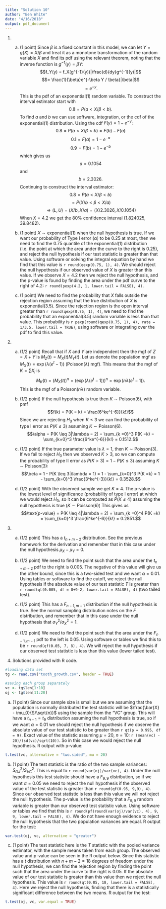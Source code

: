 ```yaml
---
title: "Solution 10"
author: "Ben White"
date: "4/16/2018"
output: pdf_document
---
```


1. 
    a. (1 point) Since $\beta$ is a fixed constant in this model, we can let $Y = g(X)=X/\beta$ and treat it as a monotone transformation of the random variable $X$ and find its pdf using the relevant theorem, noting that the inverse function is $g^{-1}(y) = \beta Y$: $$f_Y(y) = f_X(g^{-1}(y))|\frac{d}{dy}g^{-1}(y)|$$ $$= \frac{1}{\beta}e^{-\beta Y / \beta}|\beta|$$ $$= e^{-y}.$$ This is the pdf of an exponential$(1)$ random variable. To construct the interval estimator start with $$0.8 = P(a < X/\beta < b).$$ To find $a$ and $b$ we can use software, integration, or the cdf of the exponential$(1)$ distribution. Using the cdf $F(y) = 1 - e^{-y}$: $$0.8 = P(a < X/\beta < b) = F(b) - F(a)$$ $$0.1 = F(a) = 1 - e^{-a}$$ $$0.9 = F(b) = 1 - e^{-b}$$ which gives us $$a = 0.1054$$ and $$b = 2.3026.$$ Continuing to construct the interval estimator: $$0.8 = P(a < X/\beta < b)$$ $$= P(X/b < \beta < X/a)$$ $$\Rightarrow (L,U) = (X/b, X/a) = (X/2.3026, X/0.1054)$$ When $X = 4.2$ we get the 80\% confidence interval $(1.824025, 39.8482)$.
    
    b. (1 point) $X\sim \text{exponential}(1)$ when the null hypothesis is true. If we want our probability of Type I error ($\alpha$) to be 0.25 at most, then we need to find the 0.75 quantile of the exponential$(1)$ distribution (i.e. the point at which the area under the curve to the right is 0.25), and reject the null hypothesis if our test statistic is greater than that value. Using software or solving the integral equation by hand we find that this value is `r round(qexp(0.75, 1), 4)`. We should reject the null hypothesis if our observed value of $X$ is greater than this value. If we observe $X = 4.2$ then we reject the null hypothesis, and the p-value is found by finding the area under the pdf curve to the right of 4.2: `r round(pexp(4.2, 1, lower.tail = FALSE), 4)`.
    
    c. (1 point) We need to find the probability that $X$ falls outside the rejection region assuming that the true distribution of $X$ is exponential$(3.5)$. Since the rejection region is the open interval greater than `r round(qexp(0.75, 1), 4)`, we need to find the probability that an exponential$(3.5)$ random variable is less than that value. This probability is `r pexp(round(qexp(0.75, 1), 4), rate = 1/3.5, lower.tail = TRUE)`, using software or integrating over the pdf to find this value.
    
2. 
    a. (1/2 point) Recall that if $X$ and $Y$ are independent then the mgf of $Z  = X + Y$ is $M_Z(t) = M_X(t)M_Y(t)$. Let us denote the population mgf as $M_X(t) = \exp(\lambda(e^{t} - 1))$ (Poisson$(\lambda)$ mgf). This means that the mgf of $K = \sum X_i$ is $$M_K(t) = (M_X(t))^n = (\exp(\lambda(e^{t} - 1)))^n = \exp(n\lambda(e^{t} - 1)).$$ This is the mgf of a $\text{Poisson}(n\lambda)$ random variable.
    
    b. (1/2 point) If the null hypothesis is true then $K \sim \text{Poisson}(6)$, with pmf $$f(k) = P(K = k) = \frac{6^ke^{-6}}{k!}$$ Since we are rejecting $H_0$ when $K \leq 3$ we can find the probability of type I error as $P(K \leq 3)$ assuming $K \sim \text{Poisson}(6)$. $$\alpha = P(K \leq 3|\lambda = 2) = \sum_{k =0}^3 P(K =k) = \sum_{k=0}^3 \frac{6^ke^{-6}}{k!} = 0.1512.$$
    
    c. (1/2 point) If the true parameter value is $\lambda = 1$, then $K \sim \text{Poisson}(3)$. If we fail to reject $H_0$ then we observed $K > 3$, so we can compute the probability of type II error as $P(K > 3) = 1 - P(K \leq 3)$ assuming $K \sim \text{Poisson}(3)$: $$\beta = 1 - P(K \leq 3|\lambda = 1) = 1 - \sum_{k=0}^3 P(K =k) = 1 - \sum_{k=0}^3 \frac{3^ke^{-3}}{k!} = 0.3528.$$
    
    d. (1/2 point) With the observed sample we get $K = 4$. The p-value is the lowest level of significance (probability of type I error) at which we would reject $H_0$, so it can be computed as $P(K \leq 4)$ assuming the null hypothesis is true ($K \sim \text{Poisson}(6))$ This gives us $$\text{p-value} = P(K \leq 4|\lambda = 2) = \sum_{k =0}^4 P(K =k) = \sum_{k=0}^3 \frac{6^ke^{-6}}{k!} = 0.2851.$$
    
2.  a. (1/2 point) This has a $t_{n+m-2}$ distribution. See the previous homework for the derivation and remember that in this case under the null hypothesis $\mu_X - \mu_Y = 0$.

    b. (1/2 point) We need to find the point such that the area under the $t_{n+m-2}$ pdf to the right is 0.005. The negative of this value will give us the other bound, since this is a two-sided test and we want $\alpha = 0.01$. Using tables or software to find the cutoff, we reject the null hypothesis if the absolute value of our test statistic $T$ is greater than `r round(qt(0.005, df = 8+9-2, lower.tail = FALSE), 4)` (two tailed test).


    c. (1/2 point) This has a $F_{n-1, m-1}$ distribution if the null hypothesis is true. See the normal sampling distribution notes on the $F$ distribution, and remember that in this case under the null hypothesis that $\sigma^2_Y/\sigma^2_X = 1$.

    d. (1/2 point) We need to find the point such that the area under the $F_{n-1, m-1}$ pdf to the left is 0.05. Using software or tables we find this to be `r round(qf(0.05, 7, 8), 4)`. We will reject the null hypothesis if our observed test statistic is less than this value (lower tailed test).
    
3.  Solutions provided with R code.

```r
#loading data set
tg <- read.csv("tooth_growth.csv", header = TRUE)

#saving each group separately
vc <- tg$len[1:10] 
oj <- tg$len[11:20]
```
a. (1 point) Since our sample size is small but we are assuming that the population is normally distributed the test statistic will be $\frac{\bar{X} - \mu_0}{S/\sqrt{n}}$ using the sample from the "VC" group. This will have a $t_{n-1} = t_9$ distribution assuming the null hypothesis is true, so if we want $\alpha = 0.01$ we should reject the null hypothesis if we observe the absolute value of our test statistic to be greater than `r qt(p = 0.995, df = 9)`. Exact value of the statistic assuming $\mu=20$, $n=10$: `r (mean(vc) - 20)/(sd(vc)/sqrt(10))`. So in this case we would reject the null hypothesis. R output with p-value: 
    
```r
t.test(vc, alternative = "two.sided", mu = 20)
```
    
b. (1 point) The test statistic is the ratio of the two sample variances: $S^2_{OJ}/S^2_{VC}$. This is equal to `r round(var(oj)/var(vc), 4)`. Under the null hypothesis this test statistic should have a $F_{9,9}$ distribution, so if we want $\alpha = 0.05$ we need to reject the null hypothesis if the observed value of the test statistic is greater than `r round(qf(0.95, 9,9), 4)`. Since our observed test statistic is less than this value we will not reject the null hypothesis. The p-value is the probability that a $F_{9,9}$ random variable is greater than our observed test statistic value. Using software or tables we find that this is `r round(pf(round(var(oj)/var(vc), 4), 9, 9, lower.tail = FALSE), 4)`. We do not have enough evidence to reject the null hypothesis that the two population variances are equal. R output for the test: 
```r
var.test(oj, vc, alternative = "greater")
```



c. (1 point) The test statistic here is the $T$ statistic with the pooled variance estimator, with the sample means taken from each group. The observed value and p-value can be seen in the R output below. Since this statistic has a $t$ distribution with $n+m-2 = 18$ degrees of freedom under the null hypothesis, we can find the rejection region by finding the point such that the area under the curve to the right is 0.05. If the absolute value of our test statistic is greater than this value then we reject the null hypothesis. This value is `r round(qt(0.05, 18, lower.tail = FALSE), 4)`. Here we reject the null hypothesis, finding that there is a statistically significant difference between the two means. R output for the test: 
```r
t.test(oj, vc, var.equal = TRUE)
```


    


